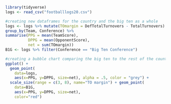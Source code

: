 ```{r}
library(tidyverse)
logs <- read_csv("footballlogs20.csv")
```

```{r}
#creating new dataframes for the country and the big ten as a whole
logs <- logs %>% mutate(TOmargin = DefTotalTurnovers - TotalTurnovers) %>%
group_by(Team, Conference) %>%
summarise(PPG = mean(TeamScore),
          DPPG = mean(OpponentScore),
          net = sum(TOmargin))
B1G <- logs %>% filter(Conference == "Big Ten Conference")
```

```{r}
#creating a bubble chart comparing the big ten to the rest of the country
ggplot() + 
  geom_point(
    data=logs, 
    aes(x=PPG, y=DPPG, size=net), alpha = .5, color = "grey") + 
  scale_size(range = c(3, 8), name="TO margin") + geom_point(
    data=B1G, 
    aes(x=PPG, y=DPPG, size=net), 
    color="red")
```

